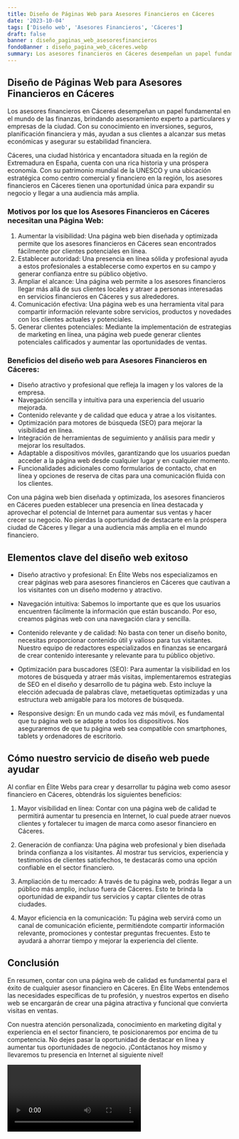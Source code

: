 ```yaml
---
title: Diseño de Páginas Web para Asesores Financieros en Cáceres
date: '2023-10-04'
tags: ['Diseño web', 'Asesores Financieros', 'Cáceres']
draft: false
banner : diseño_paginas_web_asesoresfinancieros
fondoBanner : diseño_pagina_web_cáceres.webp
summary: Los asesores financieros en Cáceres desempeñan un papel fundamental en el mundo de las finanzas, brindando asesoramiento experto a particulares y empresas de la ciudad. Con su conocimiento en inversiones, seguros, planificación financiera y más, ayudan a sus clientes a alcanzar sus metas económicas y asegurar su estabilidad financiera.
---
```


## Diseño de Páginas Web para Asesores Financieros en Cáceres

Los asesores financieros en Cáceres desempeñan un papel fundamental en el mundo de las finanzas, brindando asesoramiento experto a particulares y empresas de la ciudad. Con su conocimiento en inversiones, seguros, planificación financiera y más, ayudan a sus clientes a alcanzar sus metas económicas y asegurar su estabilidad financiera.

Cáceres, una ciudad histórica y encantadora situada en la región de Extremadura en España, cuenta con una rica historia y una próspera economía. Con su patrimonio mundial de la UNESCO y una ubicación estratégica como centro comercial y financiero en la región, los asesores financieros en Cáceres tienen una oportunidad única para expandir su negocio y llegar a una audiencia más amplia.

### Motivos por los que los Asesores Financieros en Cáceres necesitan una Página Web:

1. Aumentar la visibilidad: Una página web bien diseñada y optimizada permite que los asesores financieros en Cáceres sean encontrados fácilmente por clientes potenciales en línea.
2. Establecer autoridad: Una presencia en línea sólida y profesional ayuda a estos profesionales a establecerse como expertos en su campo y generar confianza entre su público objetivo.
3. Ampliar el alcance: Una página web permite a los asesores financieros llegar más allá de sus clientes locales y atraer a personas interesadas en servicios financieros en Cáceres y sus alrededores.
4. Comunicación efectiva: Una página web es una herramienta vital para compartir información relevante sobre servicios, productos y novedades con los clientes actuales y potenciales.
5. Generar clientes potenciales: Mediante la implementación de estrategias de marketing en línea, una página web puede generar clientes potenciales calificados y aumentar las oportunidades de ventas.

### Beneficios del diseño web para Asesores Financieros en Cáceres:

- Diseño atractivo y profesional que refleja la imagen y los valores de la empresa.
- Navegación sencilla y intuitiva para una experiencia del usuario mejorada.
- Contenido relevante y de calidad que educa y atrae a los visitantes.
- Optimización para motores de búsqueda (SEO) para mejorar la visibilidad en línea.
- Integración de herramientas de seguimiento y análisis para medir y mejorar los resultados.
- Adaptable a dispositivos móviles, garantizando que los usuarios puedan acceder a la página web desde cualquier lugar y en cualquier momento.
- Funcionalidades adicionales como formularios de contacto, chat en línea y opciones de reserva de citas para una comunicación fluida con los clientes.

Con una página web bien diseñada y optimizada, los asesores financieros en Cáceres pueden establecer una presencia en línea destacada y aprovechar el potencial de Internet para aumentar sus ventas y hacer crecer su negocio. No pierdas la oportunidad de destacarte en la próspera ciudad de Cáceres y llegar a una audiencia más amplia en el mundo financiero.

<GifSeo />

<Cta />

## Elementos clave del diseño web exitoso

- Diseño atractivo y profesional: En Élite Webs nos especializamos en crear páginas web para asesores financieros en Cáceres que cautivan a los visitantes con un diseño moderno y atractivo.

- Navegación intuitiva: Sabemos lo importante que es que los usuarios encuentren fácilmente la información que están buscando. Por eso, creamos páginas web con una navegación clara y sencilla.

- Contenido relevante y de calidad: No basta con tener un diseño bonito, necesitas proporcionar contenido útil y valioso para tus visitantes. Nuestro equipo de redactores especializados en finanzas se encargará de crear contenido interesante y relevante para tu público objetivo.

- Optimización para buscadores (SEO): Para aumentar la visibilidad en los motores de búsqueda y atraer más visitas, implementaremos estrategias de SEO en el diseño y desarrollo de tu página web. Esto incluye la elección adecuada de palabras clave, metaetiquetas optimizadas y una estructura web amigable para los motores de búsqueda.

- Responsive design: En un mundo cada vez más móvil, es fundamental que tu página web se adapte a todos los dispositivos. Nos aseguraremos de que tu página web sea compatible con smartphones, tablets y ordenadores de escritorio.

## Cómo nuestro servicio de diseño web puede ayudar

Al confiar en Élite Webs para crear y desarrollar tu página web como asesor financiero en Cáceres, obtendrás los siguientes beneficios:

1. Mayor visibilidad en línea: Contar con una página web de calidad te permitirá aumentar tu presencia en Internet, lo cual puede atraer nuevos clientes y fortalecer tu imagen de marca como asesor financiero en Cáceres.

2. Generación de confianza: Una página web profesional y bien diseñada brinda confianza a los visitantes. Al mostrar tus servicios, experiencia y testimonios de clientes satisfechos, te destacarás como una opción confiable en el sector financiero.

3. Ampliación de tu mercado: A través de tu página web, podrás llegar a un público más amplio, incluso fuera de Cáceres. Esto te brinda la oportunidad de expandir tus servicios y captar clientes de otras ciudades.

4. Mayor eficiencia en la comunicación: Tu página web servirá como un canal de comunicación eficiente, permitiéndote compartir información relevante, promociones y contestar preguntas frecuentes. Esto te ayudará a ahorrar tiempo y mejorar la experiencia del cliente.

## Conclusión

En resumen, contar con una página web de calidad es fundamental para el éxito de cualquier asesor financiero en Cáceres. En Élite Webs entendemos las necesidades específicas de tu profesión, y nuestros expertos en diseño web se encargarán de crear una página atractiva y funcional que convierta visitas en ventas.

Con nuestra atención personalizada, conocimiento en marketing digital y experiencia en el sector financiero, te posicionaremos por encima de tu competencia. No dejes pasar la oportunidad de destacar en línea y aumentar tus oportunidades de negocio. ¡Contáctanos hoy mismo y llevaremos tu presencia en Internet al siguiente nivel!

<Video />

<CtaBot job='Asesores Financieros' city='Cáceres'/>

<Gmaps query='Cáceres+españa+maps' />
